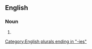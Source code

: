 ==English==

===Noun===
{{head|en|noun form}}

# {{plural of|morbidity|lang=en}}

[[Category:English plurals ending in "-ies"]]